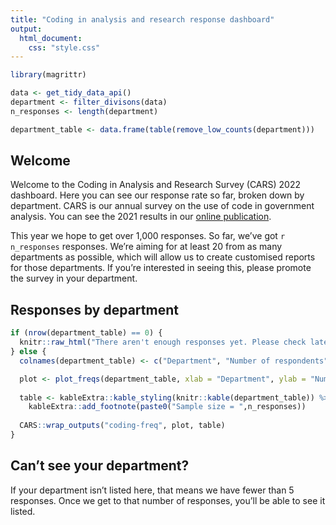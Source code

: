 ```yaml
---
title: "Coding in analysis and research response dashboard"
output: 
  html_document: 
    css: "style.css"
---
```


```r

library(magrittr)

data <- get_tidy_data_api()
department <- filter_divisons(data)
n_responses <- length(department)

department_table <- data.frame(table(remove_low_counts(department)))

```

## Welcome

Welcome to the Coding in Analysis and Research Survey (CARS) 2022 dashboard. Here you can see our response rate so far, broken down by department. CARS is our annual survey on the use of code in government analysis. You can see the 2021 results in our [online publication](https://best-practice-and-impact.github.io/CARS-3/). 

This year we hope to get over 1,000 responses. So far, we've got `r n_responses` responses. We're aiming for at least 20 from as many departments as possible, which will allow us to create customised reports for those departments. If you're interested in seeing this, please promote the survey in your department.


## Responses by department

```r

if (nrow(department_table) == 0) {
  knitr::raw_html("There aren't enough responses yet. Please check later - this page will update once per hour.")
} else {
  colnames(department_table) <- c("Department", "Number of respondents")

  plot <- plot_freqs(department_table, xlab = "Department", ylab = "Number of respondents", n = n_responses, font_size = 14, height = 400 + 50 * nrow(department_table), width = 800)
  
  table <- kableExtra::kable_styling(knitr::kable(department_table)) %>% 
    kableExtra::add_footnote(paste0("Sample size = ",n_responses)) 
  
  CARS::wrap_outputs("coding-freq", plot, table)
}

```

## Can't see your department?

If your department isn't listed here, that means we have fewer than 5 responses. Once we get to that number of responses, you'll be able to see it listed.